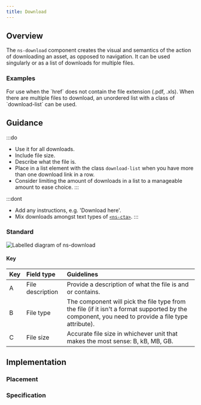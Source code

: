 ```yaml
---
title: Download
---
```




## Overview

<CompDetails name={componentName} />

The `ns-download` component creates the visual and semantics of the action of downloading an asset, as opposed to navigation. It can be used singularly or as a list of downloads for multiple files.

### Examples

<Tabs>
  <TabItem label="Standard">
    <ExampleViewer type="standard" />
  </TabItem>
  <TabItem label="URL without file-type">
  For use when the `href` does not contain the file extension (.pdf, .xls).
    <ExampleViewer type="standard-url-without-filetype" />
  </TabItem>
  <TabItem label="List">
  When there are multiple files to download, an unordered list with a class of `download-list` can be used.
    <ExampleViewer type="list" disableConfigure />
  </TabItem>
</Tabs>

## Guidance

:::do
- Use it for all downloads.
- Include file size.
- Describe what the file is.
- Place in a list element with the class `download-list` when you have more than one download link in a row.
- Consider limiting the amount of downloads in a list to a manageable amount to ease choice.
:::

:::dont
- Add any instructions, e.g. 'Download here'.
- Mix downloads amongst text types of [`<ns-cta>`](/components/ns-cta).
:::

### Standard

![Labelled diagram of ns-download](@assets/components/ns-download/guidance.webp)

#### Key

| Key | Field type | Guidelines |
| :--- | :--- | :--- |
| <span class="marker">A</span> | File description | Provide a description of what the file is and or contains. |
| <span class="marker">B</span> | File type | The component will pick the file type from the file (if it isn't a format supported by the component, you need to provide a file type attribute). |
| <span class="marker">C</span> | File size | Accurate file size in whichever unit that makes the most sense: B, kB, MB, GB. |

## Implementation

### Placement

<Placement name={componentName} />

### Specification

<Specification name={componentName} />
